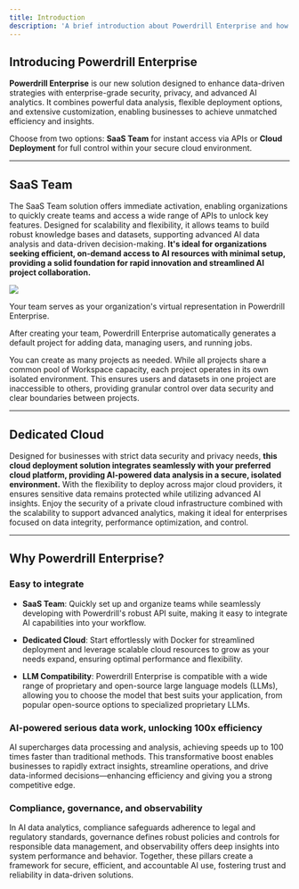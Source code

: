 ```yaml
---
title: Introduction
description: 'A brief introduction about Powerdrill Enterprise and how to choose the right solution'
---
```



## Introducing Powerdrill Enterprise

**Powerdrill Enterprise** is our new solution designed to enhance data-driven strategies with enterprise-grade security, privacy, and advanced AI analytics. It combines powerful data analysis, flexible deployment options, and extensive customization, enabling businesses to achieve unmatched efficiency and insights.

Choose from two options: **SaaS Team** for instant access via APIs or **Cloud Deployment** for full control within your secure cloud environment.


----

## SaaS Team

The SaaS Team solution offers immediate activation, enabling organizations to quickly create teams and access a wide range of APIs to unlock key features. Designed for scalability and flexibility, it allows teams to build robust knowledge bases and datasets, supporting advanced AI data analysis and data-driven decision-making. **It's ideal for organizations seeking efficient, on-demand access to AI resources with minimal setup, providing a solid foundation for rapid innovation and streamlined AI project collaboration.**



<Frame>
  <img src="/images/team-structure.png" style={{ borderRadius: '0.5rem' }} />
</Frame>


Your team serves as your organization's virtual representation in Powerdrill Enterprise.

After creating your team, Powerdrill Enterprise automatically generates a default project for adding data, managing users, and running jobs.

You can create as many projects as needed. While all projects share a common pool of Workspace capacity, each project operates in its own isolated environment. This ensures users and datasets in one project are inaccessible to others, providing granular control over data security and clear boundaries between projects.



---

## Dedicated Cloud

Designed for businesses with strict data security and privacy needs, **this cloud deployment solution integrates seamlessly with your preferred cloud platform, providing AI-powered data analysis in a secure, isolated environment.** With the flexibility to deploy across major cloud providers, it ensures sensitive data remains protected while utilizing advanced AI insights. Enjoy the security of a private cloud infrastructure combined with the scalability to support advanced analytics, making it ideal for enterprises focused on data integrity, performance optimization, and control.


---




## Why Powerdrill Enterprise?

### Easy to integrate

- **SaaS Team**: Quickly set up and organize teams while seamlessly developing with Powerdrill's robust API suite, making it easy to integrate AI capabilities into your workflow.

- **Dedicated Cloud**: Start effortlessly with Docker for streamlined deployment and leverage scalable cloud resources to grow as your needs expand, ensuring optimal performance and flexibility.

- **LLM Compatibility**: Powerdrill Enterprise is compatible with a wide range of proprietary and open-source large language models (LLMs), allowing you to choose the model that best suits your application, from popular open-source options to specialized proprietary LLMs.


### AI-powered serious data work, unlocking 100x efficiency

AI supercharges data processing and analysis, achieving speeds up to 100 times faster than traditional methods. This transformative boost enables businesses to rapidly extract insights, streamline operations, and drive data-informed decisions—enhancing efficiency and giving you a strong competitive edge.


### Compliance, governance, and observability

In AI data analytics, compliance safeguards adherence to legal and regulatory standards, governance defines robust policies and controls for responsible data management, and observability offers deep insights into system performance and behavior. Together, these pillars create a framework for secure, efficient, and accountable AI use, fostering trust and reliability in data-driven solutions.





<MySnippet beta="community" />